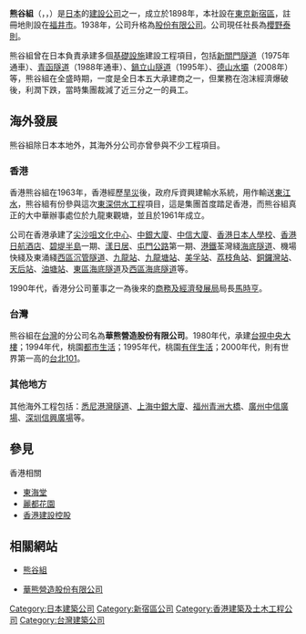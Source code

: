{{Infobox_Company
| company_name   = 熊谷組<br>株式会社熊谷組
| company_name_en = Kumagai Gumi Co., Ltd.
| company_logo   = Kumagai Gumi company logo.svg
| company_type   = 
| market_information = {{tyo|1861}}
| company_slogan = 
| foundation     = 1898年
| location       = {{JPN}}[[東京都|東京都]][[新宿區|新宿區]]津久戸町2番1号
| zip_code       = 
| telephone_no   = 
| key_people     = 社長[[櫻野泰則|櫻野泰則]] 
| num_employees  = 
| industry       = [[建築|建築營造業]]
| products       = 
| capital        = 
| revenue        = 
| subsid         = 
| homepage       = [http://www.kumagaigumi.co.jp/ www.kumagaigumi.co.jp]
| footnotes      = 
}}
'''熊谷組'''（{{lang-ja|株式会社熊谷組}}，{{lang-en|Kumagai Gumi Co., Ltd.}}，{{tyo|1861}}）是[[日本|日本]]的[[建設公司|建設公司]]之一，成立於1898年，本社設在[[東京|東京]][[新宿區|新宿區]]，註冊地則設在[[福井市|福井市]]。1938年，公司升格為[[股份有限公司|股份有限公司]]。公司現任社長為[[櫻野泰則|櫻野泰則]]。

熊谷組曾在日本負責承建多個[[基礎設施|基礎設施]]建設工程項目，包括[[新關門隧道|新關門隧道]]（1975年通車）、[[青函隧道|青函隧道]]（1988年通車）、[[鍋立山隧道|鍋立山隧道]]（1995年）、[[德山水壩|德山水壩]]（2008年）等，熊谷組在全盛時期，一度是全日本五大承建商之一，但業務在泡沫經濟爆破後，利潤下跌，當時集團裁減了近三分之一的員工。

==海外發展==
熊谷組除日本本地外，其海外分公司亦曾參與不少工程項目。

===香港===
{{main|香港建設控股}}
香港熊谷組在1963年，香港經歷[[旱災|旱災]]後，政府斥資興建輸水系統，用作輸送[[東江水|東江水]]，熊谷組有份參與這次[[東深供水工程|東深供水工程]]項目，這是集團首度踏足香港，而熊谷組真正的大中華辦事處位於九龍東觀塘，並且於1961年成立。

公司在香港承建了[[尖沙咀文化中心|尖沙咀文化中心]]、[[中銀大廈_(香港)|中銀大廈]]、[[中信大廈|中信大廈]]、[[香港日本人學校|香港日本人學校]]、[[香港日航酒店|香港日航酒店]]、[[碧堤半島|碧堤半島]]一期、[[漾日居|漾日居]]、[[屯門公路|屯門公路]]第一期、[[港鐵|港鐵]]荃灣綫[[香港第一條過海鐵路|海底隧道]]、機場快綫及東涌綫[[西區沉管隧道|西區沉管隧道]]、[[九龍站_(港鐵)|九龍站]]、[[九龍塘站_(香港)|九龍塘站]]、[[美孚站|美孚站]]、[[荔枝角站|荔枝角站]]、[[銅鑼灣站|銅鑼灣站]]、[[天后站|天后站]]、[[油塘站|油塘站]]、[[東區海底隧道|東區海底隧道]]及[[西區海底隧道|西區海底隧道]]等。

1990年代，香港分公司董事之一為後來的[[香港商務及經濟發展局|商務及經濟發展局]]局長[[馬時亨|馬時亨]]。

===台灣===
{{main|華熊營造}}
熊谷組在[[台灣|台灣]]的分公司名為'''華熊營造股份有限公司'''。1980年代，承建[[台視大樓|台視中央大樓]]；1994年代，桃園[[都市生活|都市生活]]；1995年代，桃園[[有伴生活|有伴生活]]；2000年代，則有世界第一高的[[台北101|台北101]]。

===其他地方===
其他海外工程包括：[[悉尼港灣隧道|悉尼港灣隧道]]、[[上海中銀大廈|上海中銀大廈]]、[[福州|福州]][[青洲大橋_(福州)|青洲大橋]]、[[廣州|廣州]][[廣州中信廣場|中信廣場]]、[[深圳|深圳]][[信興廣場|信興廣場]]等。

==參見==
;香港相關
* [[東海堂|東海堂]]
* [[麗都花園|麗都花園]]
* [[香港建設控股|香港建設控股]]

==相關網站==
* {{Ja icon}} [http://www.kumagaigumi.co.jp/ 熊谷組] {{Wayback|url=http://www.kumagaigumi.co.jp/ |date=20210410183454 }}
* {{Zh-tw icon}} [https://web.archive.org/web/20160304235904/http://www.taiwankumagai.com.tw/ 華熊營造股份有限公司]

{{DEFAULTSORT:Kumagaigumi}}
[[Category:日本建築公司|Category:日本建築公司]]
[[Category:新宿區公司|Category:新宿區公司]]
[[Category:香港建築及土木工程公司|Category:香港建築及土木工程公司]]
[[Category:台灣建築公司|Category:台灣建築公司]]